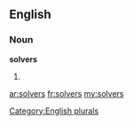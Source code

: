 ==English==

===Noun===
'''solvers'''

# {{plural of|[[solver]]}}

[[Category:English plurals]]

[[ar:solvers]]
[[fr:solvers]]
[[my:solvers]]